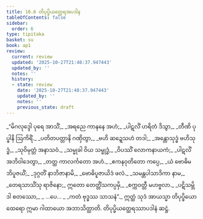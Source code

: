 ```yaml
---
title: 10.6 တိပုပ္ဖိယတ္ထေရအပဒါန
tableOfContents: false
sidebar:
  order: 6
type: tipitaka
basket: su
book: ap1
review:
  current: review
  updated: '2025-10-27T21:48:37.947443'
  updated_by: ''
  notes: ''
  history:
  - state: review
    date: '2025-10-27T21:48:37.947443'
    updated_by: ''
    notes: ''
    previous_state: draft
---
```



<ReviewStatus review={frontmatter.review} showDetails={true} />

<HypothesisAnnotation frontmatter={frontmatter} />

<DynamicBreadcrumb />

<Division number="31" book="ap1" e="ch" v="20" p="150">

<Paragraph number="1805" type="verses" book="ap1">
_“မိဂလုဒ္ဒေါ ပုရေ အာသိံ,_  
_အရညေ ကာနနေ အဟံ;_  
_ပါဋလိံ ဟရိတံ ဒိသွာ,_  
_တီဏိ ပုပ္ဖါနိ ဩကိရိံ._  

</Paragraph>

</Division>
<Division number="32" book="ap1" e="ch" v="20" p="150">

<Paragraph number="1806" type="verses" book="ap1">
_ပတိတပတ္တာနိ ဂဏှိတွာ,_  
_ဗဟိ ဆဍ္ဍေသဟံ တဒါ;_  
_အန္တောသုဒ္ဓံ ဗဟိသုဒ္ဓံ,_  
_သုဝိမုတ္တံ အနာသဝံ._  

</Paragraph>

</Division>
<Division number="33" book="ap1" e="ch" v="20" p="150">

<Paragraph number="1807" type="verses" book="ap1">
_သမ္မုခါ ဝိယ သမ္ဗုဒ္ဓံ,_  
_ဝိပဿိံ လောကနာယကံ;_  
_ပါဋလိံ အဘိဝါဒေတွာ,_  
_တတ္ထ ကာလင်္ကတော အဟံ._  

</Paragraph>

</Division>
<Division number="34" book="ap1" e="ch" v="20" p="150">

<Paragraph number="1808" type="verses" book="ap1">
_ဧကနဝုတိတော ကပ္ပေ,_  
_ယံ ဗောဓိမဘိပူဇယိံ;_  
_ဒုဂ္ဂတိံ နာဘိဇာနာမိ,_  
_ဗောဓိပူဇာယိဒံ ဖလံ._  

</Paragraph>

</Division>
<Division number="35" book="ap1" e="ch" v="20" p="150">

<Paragraph number="1809" type="verses" book="ap1">
_သမန္တပါသာဒိကာ နာမ,_  
_တေရသာသိံသု ရာဇိနော;_  
ဣတော တေတ္တိံသကပ္ပမှိ,_  
_စက္ကဝတ္တီ မဟဗ္ဗလာ._  

</Paragraph>

</Division>
<Division number="36" book="ap1" e="ch" v="20" p="150">

<Paragraph number="1810" type="verses" book="ap1">
_ပဋိသမ္ဘိဒါ စတဿော,_  
_ …ပေ… _  
_ကတံ ဗုဒ္ဓဿ သာသနံ”._  

</Paragraph>

<Paragraph number="1811" book="ap1">
ဣတ္ထံ သုဒံ အာယသ္မာ တိပုပ္ဖိယော ထေရော ဣမာ ဂါထာယော အဘာသိတ္ထာတိ.

</Paragraph>
</Division>

<Paragraph number="1812" type="center" book="ap1">
တိပုပ္ဖိယတ္ထေရဿာပဒါနံ ဆဋ္ဌံ.
</Paragraph>